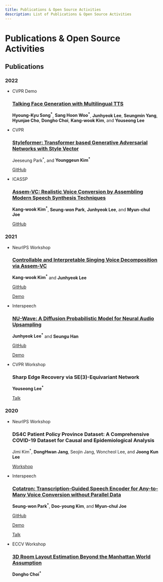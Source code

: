 ```yaml
---
title: Publications & Open Source Activities
description: List of Publications & Open Source Activities
---
```




# Publications & Open Source Activities

<!-- ![Minds Lab Logo](assets/mindslab_logo.png) -->
## Publications

### 2022
<section id="activities" className={styles.category}>
    <ul className={styles.publications}>
        <li>
            <div className={styles.conference}>CVPR Demo</div>
            <h3><a href="https://arxiv.org/abs/2205.06421">Talking Face Generation with Multilingual TTS</a></h3>
            <p className={styles.authors}>
                <b>Hyoung-Kyu Song<sup>*</sup></b>, <b>Sang Hoon Woo<sup>*</sup></b>, <b>Junhyeok Lee</b>, <b>Seungmin Yang</b>, <b>Hyunjae Cho</b>, <b>Dongho Choi</b>, <b>Kang-wook Kim</b>, and <b>Youseong Lee</b>
            </p>
        </li>
        <li>
            <div className={styles.conference}>CVPR</div>
            <h3><a href="https://arxiv.org/abs/2106.07023">Styleformer: Transformer based Generative Adversarial Networks with Style Vector</a></h3>
            <p className={styles.authors}>
                Jeeseung Park<sup>*</sup>, and <b>Younggeun Kim<sup>*</sup></b>
            </p>
            <p className={styles.github}>
                <a href="https://github.com/Jeeseung-Park/Styleformer">GitHub</a>
            </p>
        </li>
        <li>
            <div className={styles.conference}>ICASSP</div>
            <h3><a href="https://arxiv.org/abs/2104.00931">Assem-VC: Realistic Voice Conversion by Assembling Modern Speech Synthesis Techniques</a></h3>
            <p className={styles.authors}>
                <b>Kang-wook Kim<sup>*</sup></b>, <b>Seung-won Park</b>, <b>Junhyeok Lee</b>, and <b>Myun-chul Joe</b>
            </p>
            <p className={styles.github}>
                <a href="https://github.com/mindslab-ai/assem-vc">GitHub</a>
            </p>
        </li>
    </ul>
</section>



### 2021
<section id="activities" class="category">
    <ul className={styles.publications}>
        <li>
            <div className={styles.conference}>NeurIPS Workshop</div>
            <h3><a href="https://arxiv.org/abs/2110.12676">Controllable and Interpretable Singing Voice Decomposition via Assem-VC</a></h3>
            <p className={styles.authors}>
               <b>Kang-wook Kim<sup>*</sup></b> and <b>Junhyeok Lee</b>
            </p>
            <p className={styles.github}>
                <a href="https://github.com/mindslab-ai/assem-vc">GitHub</a>
            </p>
            <p className={styles.demo}>
                <a href="https://mindslab-ai.github.io/assem-vc/singer/">Demo</a>
            </p>
        </li>
        <li>
            <div className={styles.conference}>Interspeech</div>
            <h3><a href="https://arxiv.org/abs/2104.02321">NU-Wave: A Diffusion Probabilistic Model for Neural Audio Upsampling</a></h3>
            <p className={styles.authors}>
               <b>Junhyeok Lee<sup>*</sup></b> and <b>Seungu Han</b>
            </p>
            <p className={styles.github}>
                <a href="https://github.com/mindslab-ai/nuwave">GitHub</a>
            </p>
            <p className={styles.demo}>
                <a href="https://mindslab-ai.github.io/nuwave">Demo</a>
            </p>
        </li>
        <li>
            <div className={styles.conference}>CVPR Workshop</div>
            <h3><a>Sharp Edge Recovery via SE(3)-Equivariant Network</a></h3>
            <p className={styles.authors}>
               <b>Youseong Lee<sup>*</sup></b>
            </p>
            <p className={styles.misc}>
                <a href="https://youtu.be/UVYQzQ-mH1w?t=9231">Talk</a>
            </p>
        </li>
    </ul>
</section>


### 2020
<section id="activities" class="category">
    <ul className={styles.publications}>
        <li>
            <div className={styles.conference}>NeurIPS Workshop</div>
            <h3><a>DS4C Patient Policy Province Dataset: A Comprehensive COVID-19 Dataset for Causal and Epidemiological Analysis</a></h3>
            <p className={styles.authors}>
               Jimi Kim<sup>*</sup>, <b>DongHwan Jang</b>, Seojin Jang, Woncheol Lee, and <b>Joong Kun Lee</b>
            </p>
            <p className={styles.misc}>
                <a href="https://www.cmu.edu/dietrich/causality/neurips20ws/">Workshop</a>
            </p>
        </li>
        <li>
            <div className={styles.conference}>Interspeech</div>
            <h3><a href="https://arxiv.org/abs/2005.03295">Cotatron: Transcription-Guided Speech Encoder for Any-to-Many Voice Conversion without Parallel Data</a></h3>
            <p className={styles.authors}>
               <b>Seung-won Park<sup>*</sup></b>, <b>Doo-young Kim</b>, and <b>Myun-chul Joe</b>
            </p>
            <p className={styles.github}>
                <a href="https://github.com/mindslab-ai/cotatron">GitHub</a>
            </p>
            <p className={styles.demo}>
                <a href="https://mindslab-ai.github.io/cotatron/">Demo</a>
            </p>
            <p className={styles.misc}>
                <a href="https://youtu.be/lnNuL8hqoh4">Talk</a>
            </p>
        </li>
        <li>
            <div className={styles.conference}>ECCV Workshop</div>
            <h3><a href="https://arxiv.org/abs/2009.02857">3D Room Layout Estimation Beyond the Manhattan World Assumption</a></h3>
            <p className={styles.authors}>
               <b>Dongho Choi<sup>*</sup></b>
            </p>
        </li>
    </ul>
</section>